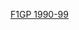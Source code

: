 {{Navbox
| name  = F1GP 1990-99
| state = {{{state<includeonly>|collapsed</includeonly>}}}
| title = {{align|left|[[Template:F1GP 1980-89|« {{small|早前}}]]}} [[一級方程式賽車大獎賽列表|世界一級方程式錦標賽分站賽事]]（1990－1999年） {{align|right|[[Template:F1GP 00-09|{{small|后续}} »]]}}

| listclass = hlist

| group10 = [[1990年世界一級方程式錦標賽|1990年]]
| list10  = 
* [[1990年美國大獎賽|美]]
* [[1990年巴西大獎賽|巴]]
* [[1990年聖馬利諾大獎賽|圣]]
* [[1990年摩納哥大獎賽|摩]]
* [[1990年加拿大大獎賽|加]]
* [[1990年墨西哥大獎賽|墨]]
* [[1990年法國大獎賽|法]]
* [[1990年英國大獎賽|英]]
* [[1990年德國大獎賽|德]]
* [[1990年匈牙利大獎賽|匈]]
* [[1990年比利時大獎賽|比]]
* [[1990年義大利大獎賽|-{zh-hans:意; zh-hk:意; zh-tw:義;}-]]
* [[1990年葡萄牙大獎賽|葡]]
* [[1990年西班牙大獎賽|西]]
* [[1990年日本大獎賽|日]]
* [[1990年澳大利亞大獎賽|澳]]
| group9 = [[1991年世界一級方程式錦標賽|1991年]]
| list9  = 
* [[1991年美國大獎賽|美]]
* [[1991年巴西大獎賽|巴]]
* [[1991年聖馬利諾大獎賽|圣]]
* [[1991年摩納哥大獎賽|摩]]
* [[1991年加拿大大獎賽|加]]
* [[1991年墨西哥大獎賽|墨]]
* [[1991年法國大獎賽|法]]
* [[1991年英國大獎賽|英]]
* [[1991年德國大獎賽|德]]
* [[1991年匈牙利大獎賽|匈]]
* [[1991年比利時大獎賽|比]]
* [[1991年義大利大獎賽|-{zh-hans:意; zh-hk:意; zh-tw:義;}-]]
* [[1991年葡萄牙大獎賽|葡]]
* [[1991年西班牙大獎賽|西]]
* [[1991年日本大獎賽|日]]
* [[1991年澳大利亞大獎賽|澳]]
| group8 = [[1992年世界一級方程式錦標賽|1992年]]
| list8  = 
* [[1992年南非大獎賽|南]]
* [[1992年墨西哥大獎賽|墨]]
* [[1992年巴西大獎賽|巴]]
* [[1992年西班牙大獎賽|西]]
* [[1992年聖馬利諾大獎賽|圣]]
* [[1992年摩納哥大獎賽|摩]]
* [[1992年加拿大大獎賽|加]]
* [[1992年法國大獎賽|法]]
* [[1992年英國大獎賽|英]]
* [[1992年德國大獎賽|德]]
* [[1992年匈牙利大獎賽|匈]]
* [[1992年比利時大獎賽|比]]
* [[1992年義大利大獎賽|-{zh-hans:意; zh-hk:意; zh-tw:義;}-]]
* [[1992年葡萄牙大獎賽|葡]]
* [[1992年日本大獎賽|日]]
* [[1992年澳大利亞大獎賽|澳]]
| group7 = [[1993年世界一級方程式錦標賽|1993年]]
| list7  = 
* [[1993年南非大獎賽|南]]
* [[1993年巴西大獎賽|巴]]
* [[1993年歐洲大獎賽|欧]]
* [[1993年聖馬利諾大獎賽|圣]]
* [[1993年西班牙大獎賽|西]]
* [[1993年摩納哥大獎賽|摩]]
* [[1993年加拿大大獎賽|加]]
* [[1993年法國大獎賽|法]]
* [[1993年英國大獎賽|英]]
* [[1993年德國大獎賽|德]]
* [[1993年匈牙利大獎賽|匈]]
* [[1993年比利時大獎賽|比]]
* [[1993年義大利大獎賽|-{zh-hans:意; zh-hk:意; zh-tw:義;}-]]
* [[1993年葡萄牙大獎賽|葡]]
* [[1993年日本大獎賽|日]]
* [[1993年澳大利亞大獎賽|澳]]
| group6 = [[1994年世界一級方程式錦標賽|1994年]]
| list6  = 
* [[1994年巴西大獎賽|巴]]
* [[1994年太平洋大獎賽|太]]
* [[1994年聖馬利諾大獎賽|圣]]
* [[1994年摩納哥大獎賽|摩]]
* [[1994年西班牙大獎賽|西]]
* [[1994年加拿大大獎賽|加]]
* [[1994年法國大獎賽|法]]
* [[1994年英國大獎賽|英]]
* [[1994年德國大獎賽|德]]
* [[1994年匈牙利大獎賽|匈]]
* [[1994年比利時大獎賽|比]]
* [[1994年義大利大獎賽|-{zh-hans:意; zh-hk:意; zh-tw:義;}-]]
* [[1994年葡萄牙大獎賽|葡]]
* [[1994年歐洲大獎賽|欧]]
* [[1994年日本大獎賽|日]]
* [[1994年澳大利亞大獎賽|澳]]
| group5 = [[1995年世界一級方程式錦標賽|1995年]]
| list5  = 
* [[1995年巴西大獎賽|巴]]
* [[1995年阿根廷大獎賽|阿]]
* [[1995年聖馬利諾大獎賽|圣]]
* [[1995年西班牙大獎賽|西]]
* [[1995年摩納哥大獎賽|摩]]
* [[1995年加拿大大獎賽|加]]
* [[1995年法國大獎賽|法]]
* [[1995年英國大獎賽|英]]
* [[1995年德國大獎賽|德]]
* [[1995年匈牙利大獎賽|匈]]
* [[1995年比利時大獎賽|比]]
* [[1995年義大利大獎賽|-{zh-hans:意; zh-hk:意; zh-tw:義;}-]]
* [[1995年葡萄牙大獎賽|葡]]
* [[1995年歐洲大獎賽|欧]]
* [[1995年太平洋大獎賽|太]]
* [[1995年日本大獎賽|日]]
* [[1995年澳大利亞大獎賽|澳]]
| group4 = [[1996年世界一級方程式錦標賽|1996年]]
| list4  = 
* [[1996年澳大利亞大獎賽|澳]]
* [[1996年巴西大獎賽|巴]]
* [[1996年阿根廷大獎賽|阿]]
* [[1996年歐洲大獎賽|欧]]
* [[1996年聖馬利諾大獎賽|圣]]
* [[1996年摩納哥大獎賽|摩]]
* [[1996年西班牙大獎賽|西]]
* [[1996年加拿大大獎賽|加]]
* [[1996年法國大獎賽|法]]
* [[1996年英國大獎賽|英]]
* [[1996年德國大獎賽|德]]
* [[1996年匈牙利大獎賽|匈]]
* [[1996年比利時大獎賽|比]]
* [[1996年義大利大獎賽|-{zh-hans:意; zh-hk:意; zh-tw:義;}-]]
* [[1996年葡萄牙大獎賽|葡]]
* [[1996年日本大獎賽|日]]
| group3 = [[1997年世界一級方程式錦標賽|1997年]]
| list3  = 
* [[1997年澳大利亞大獎賽|澳]]
* [[1997年巴西大獎賽|巴]]
* [[1997年阿根廷大獎賽|阿]]
* [[1997年聖馬利諾大獎賽|圣]]
* [[1997年摩納哥大獎賽|摩]]
* [[1997年西班牙大獎賽|西]]
* [[1997年加拿大大獎賽|加]]
* [[1997年法國大獎賽|法]]
* [[1997年英國大獎賽|英]]
* [[1997年德國大獎賽|德]]
* [[1997年匈牙利大獎賽|匈]]
* [[1997年比利時大獎賽|比]]
* [[1997年義大利大獎賽|-{zh-hans:意; zh-hk:意; zh-tw:義;}-]]
* [[1997年奧地利大獎賽|奥]]
* [[1997年盧森堡大獎賽|卢]]
* [[1997年日本大獎賽|日]]
* [[1997年歐洲大獎賽|欧]]
| group2 = [[1998年世界一級方程式錦標賽|1998年]]
| list2  = 
* [[1998年澳大利亞大獎賽|澳]]
* [[1998年巴西大獎賽|巴]]
* [[1998年阿根廷大獎賽|阿]]
* [[1998年聖馬利諾大獎賽|圣]]
* [[1998年西班牙大獎賽|西]]
* [[1998年摩納哥大獎賽|摩]]
* [[1998年加拿大大獎賽|加]]
* [[1998年法國大獎賽|法]]
* [[1998年英國大獎賽|英]]
* [[1998年奧地利大獎賽|奥]]
* [[1998年德國大獎賽|德]]
* [[1998年匈牙利大獎賽|匈]]
* [[1998年比利時大獎賽|比]]
* [[1998年義大利大獎賽|-{zh-hans:意; zh-hk:意; zh-tw:義;}-]]
* [[1998年盧森堡大獎賽|卢]]
* [[1998年日本大獎賽|日]]
| group1 = [[1999年世界一級方程式錦標賽|1999年]]
| list1  = 
* [[1999年澳大利亞大獎賽|澳]]
* [[1999年巴西大獎賽|巴]]
* [[1999年聖馬利諾大獎賽|圣]]
* [[1999年摩納哥大獎賽|摩]]
* [[1999年西班牙大獎賽|西]]
* [[1999年加拿大大獎賽|加]]
* [[1999年法國大獎賽|法]]
* [[1999年英國大獎賽|英]]
* [[1999年奧地利大獎賽|奥]]
* [[1999年德國大獎賽|德]]
* [[1999年匈牙利大獎賽|匈]]
* [[1999年比利時大獎賽|比]]
* [[1999年義大利大獎賽|-{zh-hans:意; zh-hk:意; zh-tw:義;}-]]
* [[1999年歐洲大獎賽|欧]]
* [[1999年馬來西亞大獎賽|马]]
* [[1999年日本大獎賽|日]]
}}<noinclude>
{{collapsible option}}
[[Category:一級方程式模板|F1GP 1990-99]]</noinclude>